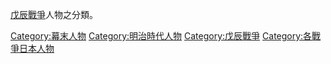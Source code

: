[[戊辰戰爭|戊辰戰爭]]人物之分類。
{{Commonscat|People of the Boshin War}}

[[Category:幕末人物|Category:幕末人物]]
[[Category:明治時代人物|Category:明治時代人物]]
[[Category:戊辰戰爭|Category:戊辰戰爭]]
[[Category:各戰爭日本人物|Category:各戰爭日本人物]]
